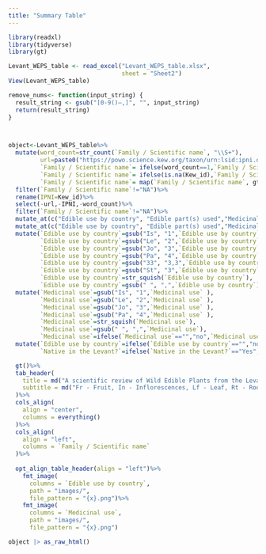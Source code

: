 ```yaml
---
title: "Summary Table"
---
```


```r
library(readxl)
library(tidyverse)
library(gt)

Levant_WEPS_table <- read_excel("Levant_WEPS_table.xlsx", 
                                sheet = "Sheet2")
View(Levant_WEPS_table)

remove_nums<- function(input_string) {
  result_string <- gsub("[0-9()–,]", "", input_string)
  return(result_string)
}



object<-Levant_WEPS_table%>%
  mutate(word_count=str_count(`Family / Scientific name`, "\\S+"),
         url=paste0("https://powo.science.kew.org/taxon/urn:lsid:ipni.org:names:",Kew_id),
         `Family / Scientific name`= ifelse(word_count==1,`Family / Scientific name`,word(`Family / Scientific name`, 1,2,sep=" ")),
         `Family / Scientific name`= ifelse(is.na(Kew_id),`Family / Scientific name`,sprintf('<p><a href="%s"><em>%s</em></a>', url, `Family / Scientific name`)),
         `Family / Scientific name`= map(`Family / Scientific name`, gt::html))%>%
  filter(`Family / Scientific name`!="NA")%>%
  rename(IPNI=Kew_id)%>%
  select(-url,-IPNI,-word_count)%>%
  filter(`Family / Scientific name`!="NA")%>%
  mutate_at(c("Edible use by country", "Edible part(s) used","Medicinal use","EcBot categories","Native in the Levant?"), ~replace_na(.,""))%>%
  mutate_at(c("Edible use by country", "Edible part(s) used","Medicinal use"),remove_nums)%>% 
  mutate(`Edible use by country`=gsub("Is", "1",`Edible use by country` ),
         `Edible use by country`=gsub("Le", "2",`Edible use by country` ),
         `Edible use by country`=gsub("Jo", "3",`Edible use by country` ),
         `Edible use by country`=gsub("Pa", "4",`Edible use by country` ),
         `Edible use by country`=gsub("33", "3,3",`Edible use by country` ),
         `Edible use by country`=gsub("St", "3",`Edible use by country` ),
         `Edible use by country`=str_squish(`Edible use by country`),
         `Edible use by country`=gsub(" ", ",",`Edible use by country`))%>%
  mutate(`Medicinal use`=gsub("Is", "1",`Medicinal use` ),
         `Medicinal use`=gsub("Le", "2",`Medicinal use` ),
         `Medicinal use`=gsub("Jo", "3",`Medicinal use` ),
         `Medicinal use`=gsub("Pa", "4",`Medicinal use` ),
         `Medicinal use`=str_squish(`Medicinal use`),
         `Medicinal use`=gsub(" ", ",",`Medicinal use`),
         `Medicinal use`=ifelse(`Medicinal use`=="","no",`Medicinal use`))%>%
  mutate(`Edible use by country`=ifelse(`Edible use by country`=="","no",`Edible use by country`),
         `Native in the Levant?`=ifelse(`Native in the Levant?`=="Yes","Yes",""))%>%

  gt()%>%
  tab_header(
    title = md("A scientific review of Wild Edible Plants from the Levant - Summary Table"),
    subtitle = md("Fr - Fruit, In - Inflorescences, Lf - Leaf, Rt - Root, Sd - Seed, St - Stems, Wp - Whole plant || F - Food, FA - Food additive, M - Medicinal || <br><br> Suggested citation: Gómez Barreiro, P., Coleshill, D., Abulaila, K.,; Howes, Howes, M.J.R., Hani, N., Ulian, T. (2023). A scientific review of Wild Edible Plants from the Levant. figshare. Dataset. https://doi.org/10.6084/m9.figshare.24101223.v1")
  )%>%
  cols_align(
    align = "center",
    columns = everything()
  )%>%
  cols_align(
    align = "left",
    columns = `Family / Scientific name`
  )%>%
  
  opt_align_table_header(align = "left")%>%
    fmt_image(
      columns = `Edible use by country`,
      path = "images/",
      file_pattern = "{x}.png")%>%
    fmt_image(
      columns = `Medicinal use`,
      path = "images/",
      file_pattern = "{x}.png")
```

```r
object |> as_raw_html()
```
